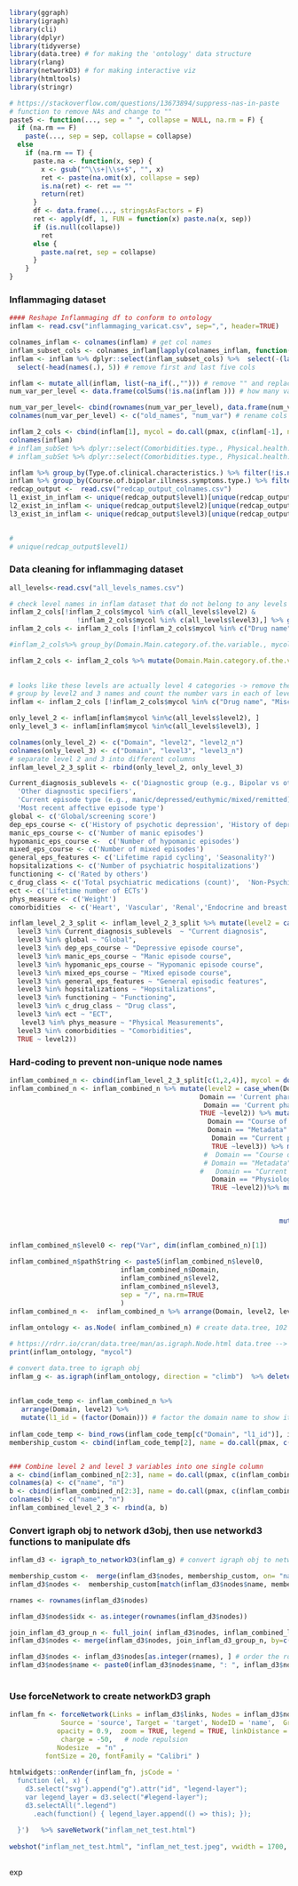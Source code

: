 ```r
library(ggraph) 
library(igraph)
library(cli)
library(dplyr)
library(tidyverse) 
library(data.tree) # for making the 'ontology' data structure
library(rlang)
library(networkD3) # for making interactive viz
library(htmltools)
library(stringr)  
```

```r
# https://stackoverflow.com/questions/13673894/suppress-nas-in-paste
# function to remove NAs and change to ""
paste5 <- function(..., sep = " ", collapse = NULL, na.rm = F) {
  if (na.rm == F)
    paste(..., sep = sep, collapse = collapse)
  else
    if (na.rm == T) {
      paste.na <- function(x, sep) {
        x <- gsub("^\\s+|\\s+$", "", x)
        ret <- paste(na.omit(x), collapse = sep)
        is.na(ret) <- ret == ""
        return(ret)
      }
      df <- data.frame(..., stringsAsFactors = F)
      ret <- apply(df, 1, FUN = function(x) paste.na(x, sep))
      if (is.null(collapse))
        ret
      else {
        paste.na(ret, sep = collapse)
      }
    }
} 
```

### Inflammaging dataset
```r
#### Reshape Inflammaging df to conform to ontology 
inflam <- read.csv("inflammaging_varicat.csv", sep=",", header=TRUE)

colnames_inflam <- colnames(inflam) # get col names 
inflam_subset_cols <- colnames_inflam[lapply(colnames_inflam, function(x) length(grep("Please|Is.this|What" ,x,value=FALSE))) == 0] # remove sublevels that are too low in the tree
inflam <- inflam %>% dplyr::select(inflam_subset_cols) %>%  select(-(last_col(offset = 5):last_col()))  %>% 
  select(-head(names(.), 5)) # remove first and last five cols

inflam <- mutate_all(inflam, list(~na_if(.,""))) # remove "" and replace as NAs
num_var_per_level <- data.frame(colSums(!is.na(inflam ))) # how many variables are there in each level? (e.g., in  Physical health -> Physical Measurements ->	Weight)

num_var_per_level<- cbind(rownames(num_var_per_level), data.frame(num_var_per_level, row.names=NULL)) # remove row index, create row index as new col
colnames(num_var_per_level) <- c("old_names", "num_var") # rename cols

inflam_2_cols <- cbind(inflam[1], mycol = do.call(pmax, c(inflam[-1], na.rm = TRUE))) %>% group_by(mycol) %>% arrange(Domain.Main.category.of.the.variable.) #collapse mult columns into 1
colnames(inflam)
# inflam_subSet %>% dplyr::select(Comorbidities.type., Physical.health.type.) %>% filter(Physical.health.type. == "Comorbidities", !is.na(Comorbidities.type.)) # 120 vars
# inflam_subSet %>% dplyr::select(Comorbidities.type., Physical.health.type.) %>% filter(Physical.health.type. == "Comorbidities", is.na(Comorbidities.type.)) # 31 vars 

inflam %>% group_by(Type.of.clinical.characteristics.) %>% filter(!is.na(Type.of.clinical.characteristics.)) %>%  select_if(~any(!is.na(.)))
inflam %>% group_by(Course.of.bipolar.illness.symptoms.type.) %>% filter(!is.na(Course.of.bipolar.illness.symptoms.type.)) %>%  select_if(~any(!is.na(.))) %>% arrange(Course.of.bipolar.illness.symptoms.type.)
redcap_output <-  read.csv("redcap_output_colnames.csv")
l1_exist_in_inflam <- unique(redcap_output$level1)[unique(redcap_output$level1) %in% colnames(inflam)]
l2_exist_in_inflam <- unique(redcap_output$level2)[unique(redcap_output$level2) %in% colnames(inflam)]
l3_exist_in_inflam <- unique(redcap_output$level3)[unique(redcap_output$level3) %in% colnames(inflam)]

 
# 
# unique(redcap_output$level1)
```



### Data cleaning for inflammaging dataset
```r
all_levels<-read.csv("all_levels_names.csv") 

# check level names in inflam dataset that do not belong to any levels ontology (this is weird, need to check)
inflam_2_cols[!inflam_2_cols$mycol %in% c(all_levels$level2) & 
                 !inflam_2_cols$mycol %in% c(all_levels$level3),] %>% group_by(mycol) %>% tally() 
inflam_2_cols <- inflam_2_cols [!inflam_2_cols$mycol %in% c("Drug name", "Miscellaneous", "Number of conditions", "Severity score"), ]

#inflam_2_cols%>% group_by(Domain.Main.category.of.the.variable., mycol) %>% tally()  #=== THIS IS CORRECT ====

inflam_2_cols <- inflam_2_cols %>% mutate(Domain.Main.category.of.the.variable.=  case_when(mycol == "Physical Measurements" & Domain.Main.category.of.the.variable. == "Physiological" ~ "Physical health", 
                                                                                            TRUE ~ Domain.Main.category.of.the.variable. ))   
 
# looks like these levels are actually level 4 categories -> remove them 
# group by level2 and 3 names and count the number vars in each of levels 
inflam <- inflam_2_cols [!inflam_2_cols$mycol %in% c("Drug name", "Miscellaneous", "Number of conditions", "Severity score"), ] %>% group_by(Domain.Main.category.of.the.variable., mycol) %>% mutate(n= n()) %>% arrange(Domain.Main.category.of.the.variable.)  %>% distinct()

only_level_2 <- inflam[inflam$mycol %in%c(all_levels$level2), ]
only_level_3 <- inflam[inflam$mycol %in%c(all_levels$level3), ]

colnames(only_level_2) <- c("Domain", "level2", "level2_n")
colnames(only_level_3) <- c("Domain", "level3", "level3_n")
# separate level 2 and 3 into different columns
inflam_level_2_3_split <- rbind(only_level_2, only_level_3)

Current_diagnosis_sublevels <- c('Diagnostic group (e.g., Bipolar vs other psychiatric diagnosis or HC)',
  'Other diagnostic specifiers', 
  'Current episode type (e.g., manic/depressed/euthymic/mixed/remitted)', 
  'Most recent affective episode type')
global <- c('Global/screening score')
dep_eps_course <- c('History of psychotic depression', 'History of depression with atypical symptoms', 'Number of depressive episodes')
manic_eps_course <- c('Number of manic episodes')
hypomanic_eps_course <-  c('Number of hypomanic episodes')
mixed_eps_course <- c('Number of mixed episodes')
general_eps_features <- c('Lifetime rapid cycling', 'Seasonality?')
hopsitalizations <- c('Number of psychiatric hospitalizations')
functioning <- c('Rated by others')
c_drug_class <- c('Total psychiatric medications (count)',  'Non-Psychiatric Medications')
ect <- c('Lifetime number of ECTs')
phys_measure <- c('Weight')
comorbidities  <- c('Heart', 'Vascular', 'Renal','Endocrine and breast', 'Respiratory', 'Eyes/ears/ nose/ throat/ and larynx', 'Musculoskeletal and skin', 'Neurologic', 'Liver/pancreas/ and biliary', 'Upper GI','Lower GI', 'Hematopoietic', 'Genitourinary') 

inflam_level_2_3_split <- inflam_level_2_3_split %>% mutate(level2 = case_when(
  level3 %in% Current_diagnosis_sublevels  ~ "Current diagnosis", 
  level3 %in% global ~ "Global",
  level3 %in% dep_eps_course ~ "Depressive episode course",
  level3 %in% manic_eps_course ~ "Manic episode course",
  level3 %in% hypomanic_eps_course ~ "Hypomanic episode course",
  level3 %in% mixed_eps_course ~ "Mixed episode course",
  level3 %in% general_eps_features ~ "General episodic features",
  level3 %in% hopsitalizations ~ "Hopsitalizations",
  level3 %in% functioning ~ "Functioning",
  level3 %in% c_drug_class ~ "Drug class",
  level3 %in% ect ~ "ECT",
   level3 %in% phys_measure ~ "Physical Measurements",
  level3 %in% comorbidities ~ "Comorbidities",
  TRUE ~ level2))
```
### Hard-coding to prevent non-unique node names
```r
inflam_combined_n <- cbind(inflam_level_2_3_split[c(1,2,4)], mycol = do.call(pmax, c(inflam_level_2_3_split['level2_n'] , inflam_level_2_3_split['level3_n'], na.rm = TRUE))) %>% arrange(Domain)
inflam_combined_n <- inflam_combined_n %>% mutate(level2 = case_when(Domain == 'Current pharmacological treatment' & level3 == 'Total psychiatric medications (count)' ~ "Current Drug Class",
                                                Domain == 'Current pharmacological treatment' & level3 == 'Non-Psychiatric Medications' ~ "Current Drug Class",
                                                 Domain == 'Current pharmacological treatment' & level2 == 'Drug class' & is.na(level3) ~ "Current Drug Class",
                                                TRUE ~level2)) %>% mutate(level3 = case_when(
                                                  Domain == "Course of non-bipolar psychiatric illness" & level3 == 'Other' ~ "CoNBDpi Other",
                                                  Domain == "Metadata" & level3 == 'Other' ~ "Metadata Other",
                                                   Domain == "Current pharmacological treatment" & level3 == 'Other' ~ "C PT Other",
                                                   TRUE ~level3)) %>% mutate(level2 = case_when(
                                                 #  Domain == "Course of non-bipolar psychiatric illness" & level3 == 'CoNBDpi Other' ~ "CoNBDpi O.",
                                                 # Domain == "Metadata" & level3 == 'Metadata Other' ~ "Metadata O.",
                                                #   Domain == "Current pharmacological treatment" & level3 == 'C PT Other' ~ "C PT O.",
                                                   Domain == "Physiological" & level2 == 'Physical Measurements' ~ "C PT O.",
                                                   TRUE ~level2))%>% mutate(level3 = str_replace_all(level3, "/", " "), 
                                                                           level2 = str_replace_all(level2, "/", " "), 
                                                                           Domain = str_replace_all(Domain, "/", " ")) %>%
  
                                                                    mutate(level3 = str_replace_all(level3, " ", "_"), 
                                                                           level2 = str_replace_all(level2, " ", "_"), 
                                                                           Domain = str_replace_all(Domain, " ", "_")) %>% distinct()
inflam_combined_n$level0 <- rep("Var", dim(inflam_combined_n)[1])

inflam_combined_n$pathString <- paste5(inflam_combined_n$level0, 
                            inflam_combined_n$Domain, 
                            inflam_combined_n$level2, 
                            inflam_combined_n$level3,
                            sep = "/", na.rm=TRUE
                            )  
inflam_combined_n <-  inflam_combined_n %>% arrange(Domain, level2, level3)
 
inflam_ontology <- as.Node( inflam_combined_n) # create data.tree, 102 rows

# https://rdrr.io/cran/data.tree/man/as.igraph.Node.html data.tree --> igraph keep vertex size info
print(inflam_ontology, "mycol")

# convert data.tree to igraph obj
inflam_g <- as.igraph(inflam_ontology, direction = "climb")  %>% delete_vertices("Var")  #%>%  delete_edges( c(1:10))  - can be used to delete vertices with string NA
 
  
inflam_code_temp <- inflam_combined_n %>% 
   arrange(Domain, level2) %>% 
   mutate(l1_id = (factor(Domain))) # factor the domain name to show it as legend names and color vars by the domain it belongs to
 
inflam_code_temp <- bind_rows(inflam_code_temp[c("Domain", "l1_id")], inflam_code_temp[c( "level2" ,"l1_id")], inflam_code_temp[c("level3","l1_id")]) # create new df grouped by the domain
membership_custom <- cbind(inflam_code_temp[2], name = do.call(pmax, c(inflam_code_temp[-2], na.rm = TRUE))) %>% distinct() %>% drop_na()  %>% arrange(name) # group l2 and l3 variables under l1


### Combine level 2 and level 3 variables into one single column 
a <- cbind(inflam_combined_n[2:3], name = do.call(pmax, c(inflam_combined_n[4], na.rm = TRUE))) %>% na.omit()  %>% ungroup() %>% dplyr::select(level3, name)   
colnames(a) <- c("name", "n")
b <- cbind(inflam_combined_n[2:3], name = do.call(pmax, c(inflam_combined_n[4], na.rm = TRUE)))%>% filter(is.na(level3)) %>% dplyr::select(1,3)
colnames(b) <- c("name", "n")
inflam_combined_level_2_3 <- rbind(a, b)

```
 
### Convert igraph obj to network d3obj, then use networkd3 functions to manipulate dfs
```r

inflam_d3 <- igraph_to_networkD3(inflam_g) # convert igraph obj to networkd3 obj

membership_custom <-  merge(inflam_d3$nodes, membership_custom, on= "name") # merge node df and the new df grouped by domain to get desired color groupings
inflam_d3$nodes <-  membership_custom[match(inflam_d3$nodes$name, membership_custom$name),] # order vars according to the data.tree obj's original order

rnames <- rownames(inflam_d3$nodes)

inflam_d3$nodes$idx <- as.integer(rownames(inflam_d3$nodes))

join_inflam_d3_group_n <- full_join( inflam_d3$nodes, inflam_combined_level_2_3, on = "name")  %>% replace(is.na(.), 0)
inflam_d3$nodes <- merge(inflam_d3$nodes, join_inflam_d3_group_n, by=c("name", "l1_id", "idx"), all.x = TRUE)# %>% dplyr::select()

inflam_d3$nodes <- inflam_d3$nodes[as.integer(rnames), ] # order the rows by the orignal index number order
inflam_d3$nodes$name <- paste0(inflam_d3$nodes$name, ": ", inflam_d3$nodes$n)
 
```

### Use forceNetwork to create networkD3 graph
```r
inflam_fn <- forceNetwork(Links = inflam_d3$links, Nodes = inflam_d3$nodes ,
             Source = 'source', Target = 'target', NodeID = 'name',  Group = 'l1_id', # get NodeID and Group from inflam_d3$node
            opacity = 0.9,  zoom = TRUE, legend = TRUE, linkDistance = 10,  
             charge = -50,   # node repulsion   
            Nodesize  = "n" ,
         fontSize = 20, fontFamily = "Calibri" )  
         
htmlwidgets::onRender(inflam_fn, jsCode = ' 
  function (el, x) {
    d3.select("svg").append("g").attr("id", "legend-layer");
    var legend_layer = d3.select("#legend-layer");
    d3.selectAll(".legend")
      .each(function() { legend_layer.append(() => this); }); 
      
  }')   %>% saveNetwork("inflam_net_test.html")
 
webshot("inflam_net_test.html", "inflam_net_test.jpeg", vwidth = 1700, vheight = 1700, zoom = 1.2) 
 
```
exp